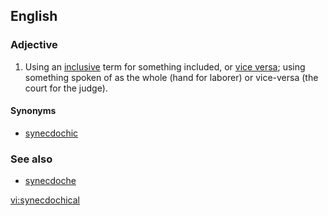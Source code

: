 ==English==

===Adjective===
{{en-adj|-}}

# Using an [[inclusive]] term for something included, or [[vice versa]]; using something spoken of as the whole (hand for laborer) or vice-versa (the court for the judge).

====Synonyms====
* [[synecdochic]]

===See also===
* [[synecdoche]]

[[vi:synecdochical]]